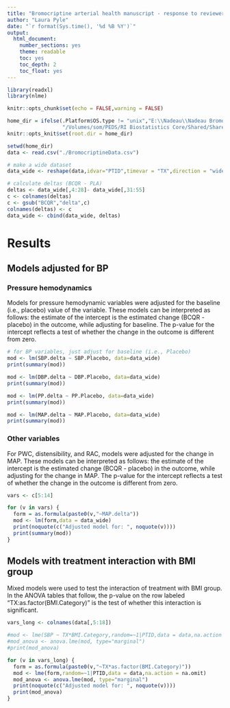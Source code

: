 ```yaml
---
title: "Bromocriptine arterial health manuscript - response to reviewers"
author: "Laura Pyle"
date: "`r format(Sys.time(), '%d %B %Y')`"
output:
  html_document:
    number_sections: yes
    theme: readable
    toc: yes
    toc_depth: 2
    toc_float: yes
---
```


```r
library(readxl)
library(nlme)

knitr::opts_chunk$set(echo = FALSE,warning = FALSE)

home_dir = ifelse(.Platform$OS.type != "unix","E:\\Nadeau\\Nadeau Bromocriptine T1D DSMB\\Dissemination",
                  "/Volumes/som/PEDS/RI Biostatistics Core/Shared/Shared Projects/Laura/BDC/Projects")
knitr::opts_knit$set(root.dir = home_dir)


```

```r
setwd(home_dir)
data <- read.csv("./BromocriptineData.csv")

# make a wide dataset
data_wide <- reshape(data,idvar="PTID",timevar = "TX",direction = "wide")

# calculate deltas (BCQR - PLA)
deltas <- data_wide[,4:28]- data_wide[,31:55]
c <- colnames(deltas)
c <- gsub("BCQR","delta",c)
colnames(deltas) <- c
data_wide <- cbind(data_wide, deltas)
```

# Results

## Models adjusted for BP

### Pressure hemodynamics

Models for pressure hemodynamic variables were adjusted for the baseline (i.e., placebo) value of the variable. These models can be interpreted as follows: the estimate of the intercept is the estimated change (BCQR - placebo) in the outcome, while adjusting for baseline. The p-value for the intercept reflects a test of whether the change in the outcome is different from zero.

```r
# for BP variables, just adjust for baseline (i.e., Placebo)
mod <- lm(SBP.delta ~ SBP.Placebo, data=data_wide)
print(summary(mod))
```

```r
mod <- lm(DBP.delta ~ DBP.Placebo, data=data_wide)
print(summary(mod))
```

```r
mod <- lm(PP.delta ~ PP.Placebo, data=data_wide)
print(summary(mod))
```

```r
mod <- lm(MAP.delta ~ MAP.Placebo, data=data_wide)
print(summary(mod))
```

### Other variables

For PWC, distensibility, and RAC, models were adjusted for the change in MAP. These models can be interpreted as follows: the estimate of the intercept is the estimated change (BCQR - placebo) in the outcome, while adjusting for the change in MAP. The p-value for the intercept reflects a test of whether the change in the outcome is different from zero.


```r
vars <- c[5:14]

for (v in vars) {
  form = as.formula(paste0(v,"~MAP.delta"))
  mod <- lm(form,data = data_wide)
  print(noquote(c("Adjusted model for: ", noquote(v))))
  print(summary(mod))
}
```

## Models with treatment interaction with BMI group

Mixed models were used to test the interaction of treatment with BMI group. In the ANOVA tables that follow, the p-value on the row labeled "TX:as.factor(BMI.Category)" is the test of whether this interaction is significant.

```r
vars_long <- colnames(data[,5:18])

#mod <- lme(SBP ~ TX*BMI.Category,random=~1|PTID,data = data,na.action = na.omit)
#mod_anova <- anova.lme(mod, type="marginal")
#print(mod_anova)

for (v in vars_long) {
  form = as.formula(paste0(v,"~TX*as.factor(BMI.Category)"))
  mod <- lme(form,random=~1|PTID,data = data,na.action = na.omit)
  mod_anova <- anova.lme(mod, type="marginal")
  print(noquote(c("Adjusted model for: ", noquote(v))))
  print(mod_anova)
}
```
